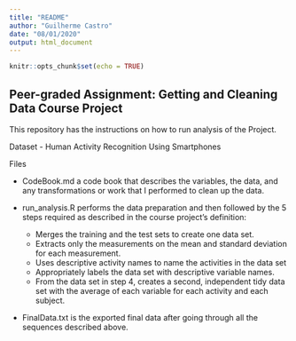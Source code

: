 ```yaml
---
title: "README"
author: "Guilherme Castro"
date: "08/01/2020"
output: html_document
---
```


```r
knitr::opts_chunk$set(echo = TRUE)
```

## Peer-graded Assignment: Getting and Cleaning Data Course Project

This repository has the instructions on how to run analysis of the Project.

Dataset - Human Activity Recognition Using Smartphones

Files

* CodeBook.md a code book that describes the variables, the data, and any transformations or work that I performed to clean up the data.

* run_analysis.R performs the data preparation and then followed by the 5 steps required as described in the course project’s definition:
  * Merges the training and the test sets to create one data set.
  * Extracts only the measurements on the mean and standard deviation for each measurement.
  * Uses descriptive activity names to name the activities in the data set
  * Appropriately labels the data set with descriptive variable names.
  * From the data set in step 4, creates a second, independent tidy data set with the average of each variable for each activity and each subject.



* FinalData.txt is the exported final data after going through all the sequences described above.
